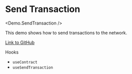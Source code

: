 
# Send Transaction

<Demo.SendTransaction />

This demo shows how to send transactions to the network.

[Link to GitHub](https://github.com/apibara/starknet-react/blob/main/docs/components/demo/send-transaction.tsx)

Hooks
- `useContract`
- `useSendTransaction`
